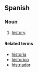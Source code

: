 ==Spanish==

===Noun===
{{es-noun-m|pl=histriales}}

# [[history]].

====Related terms====
*[[historia]]
*[[historico]]
*[[histriador]]